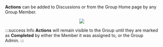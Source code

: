 
**Actions** can be added to Discussions or from the Group Home page by any Group Member.

<center>
	<img src={useBaseUrl('/img/global/addAction.gif')} />
</center>

:::success Info
**Actions** will remain visible to the Group until they are marked as **Completed** by either the Member it was assigned to, or the Group Admin.
:::
